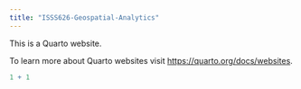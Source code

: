 ```yaml
---
title: "ISSS626-Geospatial-Analytics"
---
```


This is a Quarto website.

To learn more about Quarto websites visit <https://quarto.org/docs/websites>.

```r
1 + 1
```
